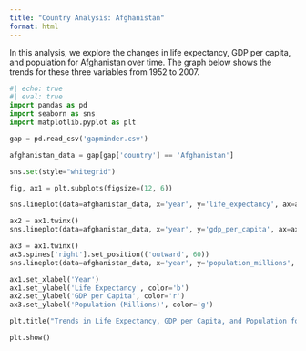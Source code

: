 ```yaml
---
title: "Country Analysis: Afghanistan"
format: html
---
```



In this analysis, we explore the changes in life expectancy, GDP per capita, and population for Afghanistan over time. The graph below shows the trends for these three variables from 1952 to 2007.

```python
#| echo: true
#| eval: true
import pandas as pd
import seaborn as sns
import matplotlib.pyplot as plt

gap = pd.read_csv('gapminder.csv')

afghanistan_data = gap[gap['country'] == 'Afghanistan']

sns.set(style="whitegrid")

fig, ax1 = plt.subplots(figsize=(12, 6))

sns.lineplot(data=afghanistan_data, x='year', y='life_expectancy', ax=ax1, label='Life Expectancy', color='b')

ax2 = ax1.twinx()
sns.lineplot(data=afghanistan_data, x='year', y='gdp_per_capita', ax=ax2, label='GDP per Capita', color='r')

ax3 = ax1.twinx()
ax3.spines['right'].set_position(('outward', 60))  
sns.lineplot(data=afghanistan_data, x='year', y='population_millions', ax=ax3, label='Population', color='g')

ax1.set_xlabel('Year')
ax1.set_ylabel('Life Expectancy', color='b')
ax2.set_ylabel('GDP per Capita', color='r')
ax3.set_ylabel('Population (Millions)', color='g')

plt.title("Trends in Life Expectancy, GDP per Capita, and Population for Afghanistan", fontsize=16)

plt.show()
```
